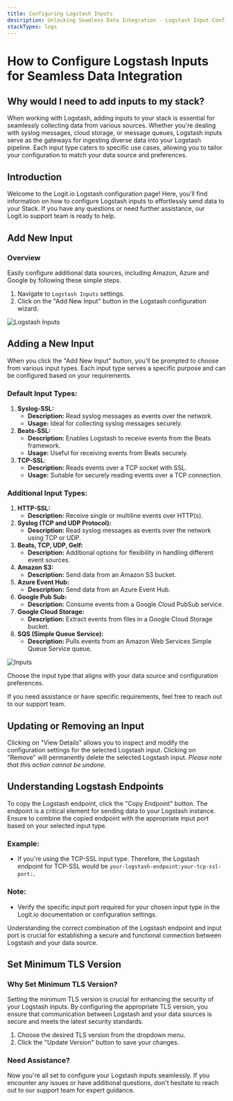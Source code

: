 ```yaml
---
title: Configuring Logstash Inputs
description: Unlocking Seamless Data Integration - Logstash Input Configuration Guide with Amazon S3, Azure Event Hub, Google and More
stackTypes: logs
---
```


# How to Configure Logstash Inputs for Seamless Data Integration

## Why would I need to add inputs to my stack?

When working with Logstash, adding inputs to your stack is essential 
for seamlessly collecting data from various sources. Whether you're 
dealing with syslog messages, cloud storage, or message queues, Logstash 
inputs serve as the gateways for ingesting diverse data into your Logstash 
pipeline. Each input type caters to specific use cases, allowing you to 
tailor your configuration to match your data source and preferences.

## Introduction

Welcome to the Logit.io Logstash configuration page! Here, you'll find 
information on how to configure Logstash inputs to effortlessly send 
data to your Stack. If you have any questions or need further assistance, 
our Logit.io support team is ready to help.

## Add New Input

### Overview

Easily configure additional data sources, including Amazon, 
Azure and Google by following these simple steps.

1. Navigate to `Logstash Inputs` settings.
2. Click on the "Add New Input" button in the Logstash configuration wizard.

![Logstash Inputs](@/images/help/log-management/ingestion-pipelines/logstash-inputs.png)

## Adding a New Input

When you click the "Add New Input" button, you'll be prompted to choose 
from various input types. Each input type serves a specific purpose 
and can be configured based on your requirements.

### Default Input Types:

1. **Syslog-SSL:**
   - **Description:** Read syslog messages as events over the network.
   - **Usage:** Ideal for collecting syslog messages securely.
2. **Beats-SSL:**
   - **Description:** Enables Logstash to receive events from the Beats framework.
   - **Usage:** Useful for receiving events from Beats securely.
3. **TCP-SSL**:
   - **Description:** Reads events over a TCP socket with SSL.
   - **Usage:** Suitable for securely reading events over a TCP connection.

### Additional Input Types:

1. **HTTP-SSL:**
   - **Description:** Receive single or multiline events over HTTP(s).
2. **Syslog (TCP and UDP Protocol):**
   - **Description:** Read syslog messages as events over the network using TCP or UDP.
3. **Beats, TCP, UDP, Gelf:**
   - **Description:** Additional options for flexibility in handling different event sources.
4. **Amazon S3:**
   - **Description:** Send data from an Amazon S3 bucket.
5. **Azure Event Hub:**
   - **Description:** Send data from an Azure Event Hub.
6. **Google Pub Sub:**
   - **Description:** Consume events from a Google Cloud PubSub service.
7. **Google Cloud Storage:**
   - **Description:** Extract events from files in a Google Cloud Storage bucket.
8. **SQS (Simple Queue Service):**
   - **Description:** Pulls events from an Amazon Web Services Simple Queue Service queue.

![Inputs](@/images/help/log-management/ingestion-pipelines/inputs.png)

Choose the input type that aligns with your data source and configuration preferences.

If you need assistance or have specific requirements, feel free to reach out to our support team.

## Updating or Removing an Input

Clicking on "View Details" allows you to inspect and modify the configuration 
settings for the selected Logstash input. Clicking on "Remove" will permanently 
delete the selected Logstash input. _Please note that this action cannot be undone._

## Understanding Logstash Endpoints

To copy the Logstash endpoint, click the "Copy Endpoint" button. The endpoint 
is a critical element for sending data to your Logstash instance. Ensure to 
combine the copied endpoint with the appropriate input port based on your 
selected input type.

### Example:

- If you're using the TCP-SSL input type. Therefore, the Logstash endpoint 
for TCP-SSL would be `your-logstash-endpoint:your-tcp-ssl-port:`.

### Note:

- Verify the specific input port required for your chosen input type in the 
Logit.io documentation or configuration settings.

Understanding the correct combination of the Logstash endpoint and input 
port is crucial for establishing a secure and functional connection 
between Logstash and your data source.

## Set Minimum TLS Version

### Why Set Minimum TLS Version?

Setting the minimum TLS version is crucial for enhancing the security of your 
Logstash inputs. By configuring the appropriate TLS version, you ensure 
that communication between Logstash and your data sources is secure and 
meets the latest security standards.

1. Choose the desired TLS version from the dropdown menu.
2. Click the "Update Version" button to save your changes.

### Need Assistance?

Now you're all set to configure your Logstash inputs seamlessly. If you 
encounter any issues or have additional questions, don't hesitate to reach out 
to our support team <IntercomButton text="via live chat" /> for expert guidance.